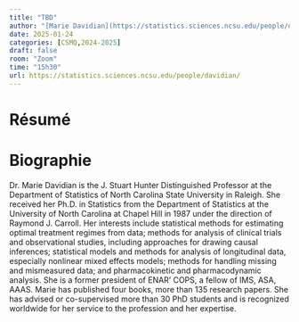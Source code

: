 ```yaml
---
title: "TBD"
author: "[Marie Davidian](https://statistics.sciences.ncsu.edu/people/davidian/)"
date: 2025-01-24
categories: [CSMQ,2024-2025]
draft: false
room: "Zoom"
time: "15h30"
url: https://statistics.sciences.ncsu.edu/people/davidian/
---
```


# Résumé


# Biographie

Dr. Marie Davidian is the J. Stuart Hunter Distinguished Professor at the Department of Statistics of North Carolina State University in Raleigh. She received her Ph.D. in Statistics from the Department of Statistics at the University of North Carolina at Chapel Hill in 1987 under the direction of Raymond J. Carroll. Her interests include statistical methods for estimating optimal treatment regimes from data; methods for analysis of clinical trials and observational studies, including approaches for drawing causal inferences; statistical models and methods for analysis of longitudinal data, especially nonlinear mixed effects models; methods for handling missing and mismeasured data; and pharmacokinetic and pharmacodynamic analysis. She is a former president of ENAR' COPS, a fellow of IMS, ASA, AAAS. Marie has published four books, more than 135 research papers. She has advised or co-supervised more than 30 PhD students and is recognized worldwide for her service to the profession and her expertise.
